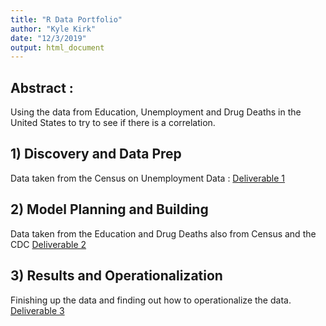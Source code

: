 ```yaml
---
title: "R Data Portfolio"
author: "Kyle Kirk"
date: "12/3/2019"
output: html_document
---
```



## Abstract :
Using the data from Education, Unemployment and Drug Deaths in the United States to try to see if there is a correlation.

## 1) Discovery and Data Prep

Data taken from the Census on Unemployment Data : <a href="deliverable1.html" title="Deliverable 1">Deliverable 1</a>

## 2) Model Planning and Building

Data taken from the Education and Drug Deaths also from Census and the CDC <a href="deliverable2.html" title="Deliverable 2">Deliverable 2</a>

## 3) Results and Operationalization

Finishing up the data and finding out how to operationalize the data. <a href="deliverable3.html" title="Deliverable 3">Deliverable 3<a/>